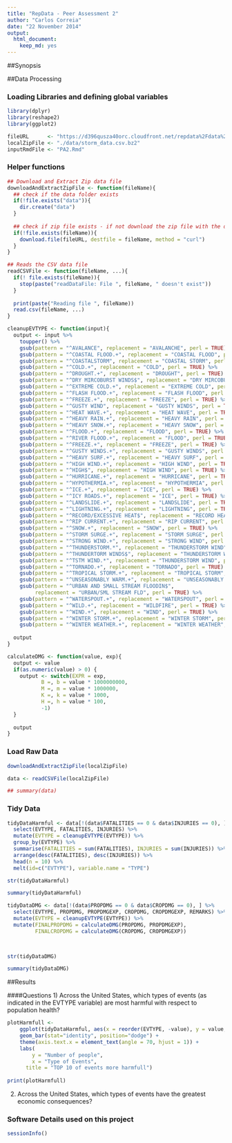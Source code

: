 ```yaml
---
title: "RepData - Peer Assessment 2"
author: "Carlos Correia"
date: "22 November 2014"
output:
  html_document:
    keep_md: yes
---
```


##Synopsis

##Data Processing

### Loading Libraries and defining global variables
```r
library(dplyr)
library(reshape2)
library(ggplot2)

fileURL      <- "https://d396qusza40orc.cloudfront.net/repdata%2Fdata%2FStormData.csv.bz2"
localZipFile <- "./data/storm_data.csv.bz2"
inputRmdFile <- "PA2.Rmd"
```

### Helper functions
```r
## Download and Extract Zip data file
downloadAndExtractZipFile <- function(fileName){
  ## check if the data folder exists
  if(!file.exists("data")){
    dir.create("data")
  }
    
  ## check if zip file exists - if not download the zip file with the data
  if(!file.exists(fileName)){
    download.file(fileURL, destfile = fileName, method = "curl")
  }
}

## Reads the CSV data file
readCSVFile <- function(fileName, ...){
  if(! file.exists(fileName)){
    stop(paste("readDataFile: File ", fileName, " doesn't exist"))
  }
  
  print(paste("Reading file ", fileName))
  read.csv(fileName, ...)
}

cleanupEVTYPE <- function(input){
  output <- input %>%
    toupper() %>%
    gsub(pattern = "^AVALANCE", replacement = "AVALANCHE", perl = TRUE) %>%
    gsub(pattern = "^COASTAL FLOOD.+", replacement = "COASTAL FLOOD", perl = TRUE) %>%
    gsub(pattern = "^COASTALSTORM", replacement = "COASTAL STORM", perl = TRUE) %>%
    gsub(pattern = "^COLD.+", replacement = "COLD", perl = TRUE) %>%
    gsub(pattern = "^DROUGHT.+", replacement = "DROUGHT", perl = TRUE) %>%
    gsub(pattern = "^DRY MIRCOBURST WINDS$", replacement = "DRY MIRCOBURST", perl = TRUE) %>%
    gsub(pattern = "^EXTREME COLD.+", replacement = "EXTREME COLD", perl = TRUE) %>%
    gsub(pattern = "^FLASH FLOOD.+", replacement = "FLASH FLOOD", perl = TRUE) %>%
    gsub(pattern = "^FREEZE.+", replacement = "FREEZE", perl = TRUE) %>%
    gsub(pattern = "^GUSTY WIND", replacement = "GUSTY WINDS", perl = TRUE) %>%
    gsub(pattern = "^HEAT WAVE.+", replacement = "HEAT WAVE", perl = TRUE) %>%
    gsub(pattern = "^HEAVY RAIN.+", replacement = "HEAVY RAIN", perl = TRUE) %>%
    gsub(pattern = "^HEAVY SNOW.+", replacement = "HEAVY SNOW", perl = TRUE) %>%
    gsub(pattern = "^FLOOD.+", replacement = "FLOOD", perl = TRUE) %>%
    gsub(pattern = "^RIVER FLOOD.+", replacement = "FLOOD", perl = TRUE) %>%
    gsub(pattern = "^FREEZE.+", replacement = "FREEZE", perl = TRUE) %>%
    gsub(pattern = "^GUSTY WINDS.+", replacement = "GUSTY WINDS", perl = TRUE) %>%
    gsub(pattern = "^HEAVY SURF.+", replacement = "HEAVY SURF", perl = TRUE) %>%
    gsub(pattern = "^HIGH WIND.+", replacement = "HIGH WIND", perl = TRUE) %>%
    gsub(pattern = "^HIGH$", replacement = "HIGH WIND", perl = TRUE) %>% ## see REMARKS
    gsub(pattern = "^HURRICANE.+", replacement = "HURRICANE", perl = TRUE) %>%
    gsub(pattern = "^HYPOTHERMIA.+", replacement = "HYPOTHERMIA", perl = TRUE) %>%
    gsub(pattern = "^ICE.+", replacement = "ICE", perl = TRUE) %>%
    gsub(pattern = "^ICY ROADS.+", replacement = "ICE", perl = TRUE) %>%
    gsub(pattern = "^LANDSLIDE.+", replacement = "LANDSLIDE", perl = TRUE) %>%
    gsub(pattern = "^LIGHTNING.+", replacement = "LIGHTNING", perl = TRUE) %>%
    gsub(pattern = "^RECORD/EXCESSIVE HEAT$", replacement = "RECORD HEAT", perl = TRUE) %>%
    gsub(pattern = "^RIP CURRENT.+", replacement = "RIP CURRENT", perl = TRUE) %>%
    gsub(pattern = "^SNOW.+", replacement = "SNOW", perl = TRUE) %>%
    gsub(pattern = "^STORM SURGE.+", replacement = "STORM SURGE", perl = TRUE) %>%
    gsub(pattern = "^STRONG WIND.+", replacement = "STRONG WIND", perl = TRUE) %>%
    gsub(pattern = "^THUNDERSTORM.*", replacement = "THUNDERSTORM WIND", perl = TRUE) %>%
    gsub(pattern = "^THUNDERTORM WINDS$", replacement = "THUNDERSTORM WIND", perl = TRUE) %>%
    gsub(pattern = "^TSTM WIND.*", replacement = "THUNDERSTORM WIND", perl = TRUE) %>%
    gsub(pattern = "^TORNADO.+", replacement = "TORNADO", perl = TRUE) %>%
    gsub(pattern = "^TROPICAL STORM.+", replacement = "TROPICAL STORM", perl = TRUE) %>%
    gsub(pattern = "^UNSEASONABLY WARM.+", replacement = "UNSEASONABLY WARM", perl = TRUE) %>%
    gsub(pattern = "^URBAN AND SMALL STREAM FLOODIN$", 
         replacement = "URBAN/SML STREAM FLD", perl = TRUE) %>%
    gsub(pattern = "^WATERSPOUT.+", replacement = "WATERSPOUT", perl = TRUE) %>%
    gsub(pattern = "^WILD.+", replacement = "WILDFIRE", perl = TRUE) %>%
    gsub(pattern = "^WIND.+", replacement = "WIND", perl = TRUE) %>%
    gsub(pattern = "^WINTER STORM.+", replacement = "WINTER STORM", perl = TRUE) %>%
    gsub(pattern = "^WINTER WEATHER.+", replacement = "WINTER WEATHER", perl = TRUE)
  
  output
}

calculateDMG <- function(value, exp){
  output <- value
  if(as.numeric(value) > 0) {
    output <- switch(EXPR = exp,
           B =, b = value * 1000000000,
           M =, m = value * 1000000,
           K =, k = value * 1000,
           H =, h = value * 100,
           -1)
  }
  
  output
}
```

### Load Raw Data
```r
downloadAndExtractZipFile(localZipFile)

data <- readCSVFile(localZipFile)

## summary(data)
```

### Tidy Data
```r

tidyDataHarmful <- data[!(data$FATALITIES == 0 & data$INJURIES == 0), ] %>%
  select(EVTYPE, FATALITIES, INJURIES) %>%
  mutate(EVTYPE = cleanupEVTYPE(EVTYPE)) %>%
  group_by(EVTYPE) %>%
  summarise(FATALITIES = sum(FATALITIES), INJURIES = sum(INJURIES)) %>%
  arrange(desc(FATALITIES), desc(INJURIES)) %>%
  head(n = 10) %>%
  melt(id=c("EVTYPE"), variable.name = "TYPE")

str(tidyDataHarmful)
```

```r
summary(tidyDataHarmful)
```

```r

tidyDataDMG <- data[!(data$PROPDMG == 0 & data$CROPDMG == 0), ] %>%
  select(EVTYPE, PROPDMG, PROPDMGEXP, CROPDMG, CROPDMGEXP, REMARKS) %>%
  mutate(EVTYPE = cleanupEVTYPE(EVTYPE)) %>%
  mutate(FINALPROPDMG = calculateDMG(PROPDMG, PROPDMGEXP), 
         FINALCROPDMG = calculateDMG(CROPDMG, CROPDMGEXP))
  


str(tidyDataDMG)
```

```r
summary(tidyDataDMG)
```

##Results


####Questions
1) Across the United States, which types of events (as indicated in the EVTYPE variable) are most harmful with respect to population health?

```r

plotHarmfull <- 
    ggplot(tidyDataHarmful, aes(x = reorder(EVTYPE, -value), y = value, fill = TYPE)) +
    geom_bar(stat="identity", position="dodge") +
    theme(axis.text.x = element_text(angle = 70, hjust = 1)) +
    labs( 
        y = "Number of people", 
        x = "Type of Events",
      title = "TOP 10 of events more harmfull")
    
print(plotHarmfull)
```


2) Across the United States, which types of events have the greatest economic consequences?



### Software Details used on this project
```r
sessionInfo()
```

